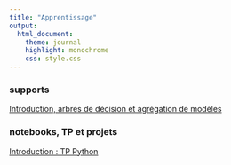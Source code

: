 ```yaml
---
title: "Apprentissage"
output:
  html_document:
    theme: journal
    highlight: monochrome
    css: style.css
---
```

### supports

[Introduction, arbres de décision et agrégation de modèles](http://masedki.github.io/enseignements/pdfs/apprentissage/apprentissage.pdf)

<!-- [Régression (linéaire ou logistique) pénalisée](http://masedki.github.io/enseignements/pdfs/apprentissage/reg_pen.pdf) -->

<!-- [Réseaux de neurones](http://masedki.github.io/enseignements/pdfs/apprentissage/nn_intro.pdf)  -->

### notebooks, TP et projets 

[Introduction : TP Python](https://masedki.github.io/enseignements/python/knn_mixture.html)
<!-- [Introduction : TP](http://masedki.github.io/enseignements/pdfs/apprentissage/tp_intro.pdf)  -->

<!-- [corrigé](http://masedki.github.io/enseignements/rcode/apprentissage/tp_intro.R) -->

<!-- [supports :  arbres et agrégation de modèles](http://masedki.github.io/enseignements/pdfs/apprentissage/arbres.pdf) -->

<!-- [supports :  svm](http://masedki.github.io/enseignements/pdfs/apprentissage/svm.pdf) -->

<!-- [supports :  lda, qda et Bayes naïf](http://masedki.github.io/enseignements/pdfs/apprentissage/lda_qda_bayes.pdf) -->

<!-- [supports :  Apprentissage non-supervisé](http://masedki.github.io/enseignements/pdfs/apprentissage/unsupervised.pdf) -->

<!-- [supports :  réseaux de neurones](http://masedki.github.io/enseignements/pdfs/apprentissage/nn.pdf) -->

<!-- [TP :  classification d'images mnist](http://masedki.github.io/enseignements/pdfs/apprentissage/m2sds_mnist.pdf) -->

<!-- [Projet : apprentissage par transfert](http://masedki.github.io/enseignements/apprentissage/Projet1920.html) -->

<!-- ### notebooks python et R  -->

<!-- [notebook mixture](http://masedki.github.io/enseignements/apprentissage/mixture.html) -->

<!-- [notebook régression linéaire](http://masedki.github.io/enseignements/apprentissage/Regression.html) -->

<!-- [notebook régression logistique](http://masedki.github.io/enseignements/apprentissage/logistique.html) -->

<!-- [notebook rf régression](http://masedki.github.io/enseignements/apprentissage/rf_reg.html) -->

<!-- [notebook rf classif](http://masedki.github.io/enseignements/apprentissage/rf_classif.html) -->

<!-- [notebook boost régression](http://masedki.github.io/enseignements/apprentissage/boost_reg.html) -->

<!-- [notebook boost classif](http://masedki.github.io/enseignements/apprentissage/boost_classif.html) -->

<!-- [notebook kmeans et CAH](http://masedki.github.io/enseignements/apprentissage/clustering.html) -->

<!-- [notebook Génétique des populations](http://masedki.github.io/enseignements/apprentissage/GenPopTP.html) -->


<!-- ### scripts R  -->

<!-- [code R : rpart prostate](http://masedki.github.io/enseignements/rcode/apprentissage/rpart_prostate.R) -->

<!-- [code R : rpart pima](http://masedki.github.io/enseignements/rcode/apprentissage/rpart_pima.R)  -->

<!-- [code R : rf prostate](http://masedki.github.io/enseignements/rcode/apprentissage/rf_reg.R) -->

<!-- [code R : rf pima](http://masedki.github.io/enseignements/rcode/apprentissage/rf_classif.R) -->

<!-- [code R : rf prostate](http://masedki.github.io/enseignements/rcode/apprentissage/rf_reg.R) -->

<!-- [code R : rf pima](http://masedki.github.io/enseignements/rcode/apprentissage/rf_classif.R) -->

<!-- [code R : boost prostate](http://masedki.github.io/enseignements/rcode/apprentissage/boost_reg.R) -->

<!-- [code R : boost pima](http://masedki.github.io/enseignements/rcode/apprentissage/boost_classif.R) -->

<!-- [code R : svr prostate](http://masedki.github.io/enseignements/rcode/apprentissage/svr_reg.R) -->

<!-- [code R : svm pima](http://masedki.github.io/enseignements/rcode/apprentissage/svm_classif.R) -->

<!-- [code R : clustering spectral sur spirals ](http://masedki.github.io/enseignements/rcode/apprentissage/spirals.R) -->


<!-- [caret : modèles disponibles](https://topepo.github.io/caret/available-models.html) -->

<!-- ### Jeux de données  -->

<!-- [Jeu de données : mixture.example](http://masedki.github.io/enseignements/datasets/mixture_example.rda) -->

<!-- [dataset mixture.txt](http://masedki.github.io/enseignements/datasets/mixture.txt) -->

<!-- [dataset Prostate_Cancer.txt](http://masedki.github.io/enseignements/datasets/Prostate_Cancer.txt) -->

<!-- [dataset Framingham](http://masedki.github.io/enseignements/datasets/framingham.csv) -->

<!-- [dataset assurance (si besoin)](http://masedki.github.io/enseignements/datasets/insurance.rda) -->

<!-- [dataset Pima_tr](http://masedki.github.io/enseignements/datasets/Pima_tr.rda)  -->

<!-- [dataset Pima_te](http://masedki.github.io/enseignements/datasets/Pima_te.rda) -->

<!-- [dataset NCI60](http://masedki.github.io/enseignements/datasets/nci_data.csv) -->

<!-- [labels NCI60](http://masedki.github.io/enseignements/datasets/nci_label.txt) -->

<!-- [dataset leukemia](https://web.stanford.edu/~hastie/CASI_files/DATA/leukemia.html) -->


<!-- ### notebooks PyTorch -->

<!-- [Découverte des tenseurs avec PyTorch](http://masedki.github.io/enseignements/notebooks/premiers_contacts.html) -->

<!-- [Régression par nn avec PyTorch + dataset Fashion-MNIST](http://masedki.github.io/enseignements/notebooks/nn_reg_dataset.html) -->

<!-- [Classification par nn from scratch](http://masedki.github.io/enseignements/notebooks/nn_classif_from_scratch.html) -->

<!-- [Classification par nn avec PyTorch](http://masedki.github.io/enseignements/notebooks/nn_classif_PyTorch.html) -->

<!-- [Réseaux de neurones convolutifs CNN](http://masedki.github.io/enseignements/notebooks/nn_conv.html) -->

<!-- [LeNet et AlexNet](http://masedki.github.io/enseignements/notebooks/LeNet_AlexNet.html) -->

<!-- ### Examen Python et apprentissage  -->

<!-- [Projet à rendre le 27/02/2022](http://masedki.github.io/enseignements/notebooks/Examen_2122.html) -->


